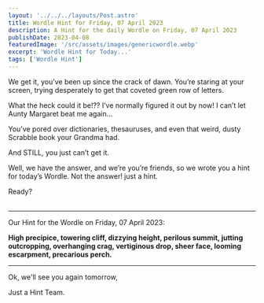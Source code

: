 ```yaml
---
layout: '../../../layouts/Post.astro'
title: Wordle Hint for Friday, 07 April 2023
description: A Hint for the daily Wordle on Friday, 07 April 2023
publishDate: 2023-04-08
featuredImage: '/src/assets/images/genericwordle.webp'
excerpt: 'Wordle Hint for Today...'
tags: ['Wordle Hint']
---
```


We get it, you’ve been up since the crack of dawn. You’re staring at your screen, trying desperately to get that coveted green row of letters. 

What the heck could it be!??
I’ve normally figured it out by now!
I can’t let Aunty Margaret beat me again… 

You’ve pored over dictionaries, thesauruses, and even that weird, dusty Scrabble book your Grandma had.

And STILL, you just can’t get it. 

Well, we have the answer, and we’re you’re friends, so we wrote you a hint for today’s Wordle.
Not the answer! just a hint. 

Ready?<br /><br />

----

Our Hint for the Wordle on Friday, 07 April 2023:

**High precipice, towering cliff, dizzying height, perilous summit, jutting outcropping, overhanging crag, vertiginous drop, sheer face, looming escarpment, precarious perch.**

----

Ok, we'll see you again tomorrow, 

Just a Hint Team.
